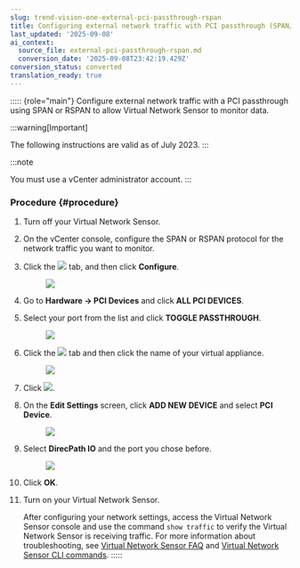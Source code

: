 ```yaml
---
slug: trend-vision-one-external-pci-passthrough-rspan
title: Configuring external network traffic with PCI passthrough (SPAN/RSPAN)
last_updated: '2025-09-08'
ai_context:
  source_file: external-pci-passthrough-rspan.md
  conversion_date: '2025-09-08T23:42:19.429Z'
conversion_status: converted
translation_ready: true
---
```


::::: {role="main"}
Configure external network traffic with a PCI passthrough using SPAN or RSPAN to allow Virtual Network Sensor to monitor data.

:::warning[Important]

The following instructions are valid as of July 2023.
:::

:::note

You must use a vCenter administrator account.
:::

### Procedure {#procedure}

1.  Turn off your Virtual Network Sensor.

2.  On the vCenter console, configure the SPAN or RSPAN protocol for the network traffic you want to monitor.

3.  Click the ![](/images/VMware_vCenter_server_icon=GUID-20230329175050.webp) tab, and then click **Configure**.

    <figure>
    <img src="./images/External_PCI_SPAN_RSPAN1=GUID-20230729143131.webp" />
    </figure>

4.  Go to **Hardware → PCI Devices** and click **ALL PCI DEVICES**.

5.  Select your port from the list and click **TOGGLE PASSTHROUGH**.

    <figure>
    <img src="./images/External_PCI_SPAN_RSPAN2=GUID-20230729143132.webp" />
    </figure>

6.  Click the ![](/images/VMware_vCenter_server_icon=GUID-20230329175050.webp) tab and then click the name of your virtual appliance.

    <figure>
    <img src="./images/External_PCI_SPAN_RSPAN3=GUID-20230729143133.webp" />
    </figure>

7.  Click ![](/images/edit_settings_icon=GUID-20230729150707.webp).

8.  On the **Edit Settings** screen, click **ADD NEW DEVICE** and select **PCI Device**.

    <figure>
    <img src="./images/External_PCI_SPAN_RSPAN5=GUID-20230729143135.webp" />
    </figure>

9.  Select **DirecPath IO** and the port you chose before.

    <figure>
    <img src="./images/External_PCI_SPAN_RSPAN6=GUID-20230729143136.webp" />
    </figure>

10. Click **OK**.

11. Turn on your Virtual Network Sensor.

    After configuring your network settings, access the Virtual Network Sensor console and use the command `show traffic` to verify the Virtual Network Sensor is receiving traffic. For more information about troubleshooting, see [Virtual Network Sensor FAQ](virtual-network-sensor-faqs.mdx) and [Virtual Network Sensor CLI commands](virtual-network-sensor-cli-commands.mdx).
:::::
